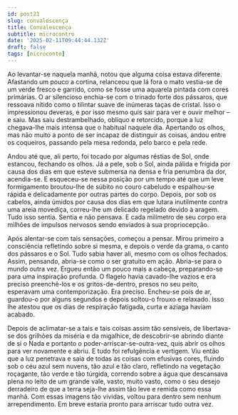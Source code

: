 ```yaml
---
id: post21
slug: convalescença
title: Convalescença
subtitle: microcontro
date: '2025-02-11T09:44:44.132Z'
draft: false
tags: [microconto]
---
```

Ao levantar-se naquela manhã, notou que alguma coisa estava diferente.
Afastando um pouco a cortina, relanceou que lá fora o mato vestia-se
de um verde fresco e garrido, como se fosse uma aquarela pintada com cores primárias. 
O ar silencioso enchia-se com o trinado forte dos pássaros, que ressoava
nítido como o tilintar suave de inúmeras taças de cristal. Isso o impressionou deveras,
e por isso mesmo quis sair para ver e ouvir melhor – e saiu.
Mas saiu destrambelhado, oblíquo e retorcido, porque a luz chegava-lhe mais intensa que o 
habitual naquele dia. Apertando os olhos, 
mas não muito a ponto de ser incapaz de distinguir as coisas, andou 
entre os coqueiros, passando pela mesa redonda, pelo barco e pela rede.

Andou até que, ali perto, foi tocado por algumas réstias de Sol,
onde estancou, fechando os olhos. Já a pele, sob o Sol, ainda pálida e frígida 
por causa dos dias em que esteve submersa na densa e fria penumbra da dor,
acendia-se. E esqueceu-se nessa posição por um tempo 
até que um leve formigamento broutou-lhe de súbito no couro 
cabeludo e espalhou-se rápida e delicadamente por outras partes do corpo. 
Depois, por sob os cabelos, ainda úmidos por causa dos dias em que lutara inutilmente
contra uma areia movediça, correu-lhe um delicado regelado devido à aragem. 
Tudo isso sentia. Sentia e não pensava. E cada milímetro de seu corpo era milhões 
de impulsos nervosos sendo enviados à sua propriocepção. 

Após alentar-se com tais sensações, começou a pensar.
Mirou primeiro a consciência refletindo sobre si mesma, 
e depois o verde da grama, o canto dos pássaros e o Sol. 
Tudo sabia haver ali, mesmo com os olhos fechados. Assim, pensando, abria-se como o ser gratuito
em ação. Abria-se para o mundo outra vez. Ergueu então um pouco mais
a cabeça, preparando-se para uma inspiração profunda. 
O flagelo havia cavado-lhe vazios e era preciso preenchê-los e 
os gritos-de-dentro, presos no seu peito, esperavam uma contemporização.
Era preciso. Encheu-se pois de ar, guardou-o por alguns 
segundos e depois soltou-o frouxo e relaxado. Isso lhe atestou que os dias
de respiração fatigada, curta e aziaga haviam acabado.

Depois de aclimatar-se a tais e tais coisas assim tão sensíveis, 
de libertava-se dos grilhões da miséria e da migalhice,
de descobrir-se abrindo diante de si o Nada e portanto o poder-arriscar-se-outra-vez,
quis abrir os olhos para ver novamente e abriu. E tudo foi refulgência e vertigem.
Viu então que a luz penetrava e saia de todas as coisas com efusivas cores,
fluindo sob o céu azul sem nuvens, tão azul e tão claro, refletindo na
vegetação roçagante, tão verde e tão túrgida, 
correndo sobre a água que descansava plena no leito 
de um grande vale, vasto, muito vasto, como o seu desejo 
derradeiro de que a terra seja-lhe assim tão leve e remida como essa manhã.
Com essas imagens tão vívidas, voltou para dentro sem nenhum arrependimento.
Em breve estaria pronto para arriscar tudo outra vez.